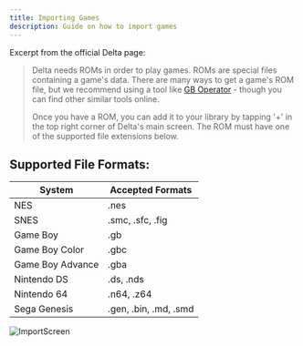 ```yaml
---
title: Importing Games
description: Guide on how to import games
---
```



Excerpt from the official Delta page:

> Delta needs ROMs in order to play games. ROMs are special files containing a game's data. There are many ways to get a game's ROM file, but we recommend using a tool like [GB Operator](https://www.epilogue.co/product/gb-operator) - though you can find other similar tools online.
>
> Once you have a ROM, you can add it to your library by tapping '+' in the top right corner of Delta's main screen. The ROM must have one of the supported file extensions below.

## Supported File Formats:

| System                                                                                    | Accepted Formats      |
| ----------------------------------------------------------------------------------------- | --------------------- |
| NES <Icon name="arcticons:snes9x" size="1.2em" class="inline-table" />                    | .nes                  |
| SNES <Icon name="arcticons:snes9x" size="1.2em" class="inline-table" />                   | .smc, .sfc, .fig      |
| Game Boy <Icon name="streamline:gameboy" size="1.2em" class="inline-table" />             | .gb                   |
| Game Boy Color <Icon name="teenyicons:gbc-outline" size="1.2em" class="inline-table" />   | .gbc                  |
| Game Boy Advance <Icon name="teenyicons:gba-outline" size="1.2em" class="inline-table" /> | .gba                  |
| Nintendo DS <Icon name="simple-icons:nintendo3ds" size="1.2em" class="inline-table" />    | .ds, .nds             |
| Nintendo 64 <Icon name="file-icons:nintendo64" size="1.2em" class="inline-table" />       | .n64, .z64            |
| Sega Genesis <Icon name="simple-icons:sega" size="1.2em" class="inline-table" />          | .gen, .bin, .md, .smd |

![ImportScreen](../../../assets/importscreen.avif)
